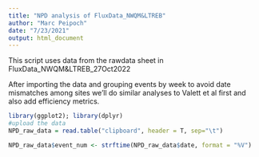 ```yaml
---
title: "NPD analysis of FluxData_NWQM&LTREB"
author: "Marc Peipoch"
date: "7/23/2021"
output: html_document
---
```


This script uses data from the rawdata sheet in FluxData_NWQM&LTREB_27Oct2022

After importing the data and grouping events by week to avoid date mismatches among sites we'll do similar analyses to Valett et al first and also add efficiency metrics.

```r
library(ggplot2); library(dplyr)
#upload the data
NPD_raw_data = read.table("clipboard", header = T, sep="\t")

NPD_raw_data$event_num <- strftime(NPD_raw_data$date, format = "%V")

```

